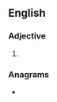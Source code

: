 ==English==

===Adjective===
{{head|en|adjective superlative form}}

# {{en-superlative of|cranky}}

===Anagrams===
* {{anagrams|en|antickers}}